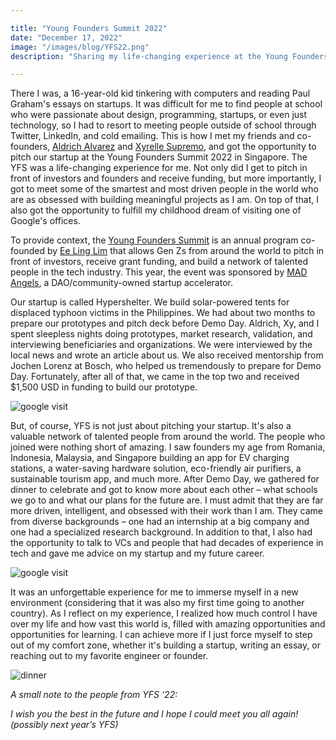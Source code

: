 ```yaml
---

title: "Young Founders Summit 2022"
date: "December 17, 2022"
image: "/images/blog/YFS22.png"
description: "Sharing my life-changing experience at the Young Founders Summit, where I had the opportunity to meet some of the most talented founders in the world and received funding for our startup, Hypershelter."

---
```


<ImgText text="Me, Aldrich, and Xyrelle pitching our startup at demo day" />

There I was, a 16-year-old kid tinkering with computers and reading Paul Graham's essays on startups. It was difficult for me to find people at school who were passionate about design, programming, startups, or even just technology, so I had to resort to meeting people outside of school through Twitter, LinkedIn, and cold emailing. This is how I met my friends and co-founders, <a href="https://www.aldrichalvarez.com/" target="_blank">Aldrich Alvarez</a> and <a href="https://www.linkedin.com/in/xyrelle-supremo-6b9797218/" target="_blank">Xyrelle Supremo</a>, and got the opportunity to pitch our startup at the Young Founders Summit 2022 in Singapore. The YFS was a life-changing experience for me. Not only did I get to pitch in front of investors and founders and receive funding, but more importantly, I got to meet some of the smartest and most driven people in the world who are as obsessed with building meaningful projects as I am. On top of that, I also got the opportunity to fulfill my childhood dream of visiting one of Google's offices.

To provide context, the <a href="https://www.smarterme.sg/yfs" target="_blank">Young Founders Summit</a> is an annual program co-founded by <a href="https://sg.linkedin.com/in/ee-ling-lim?original_referer=" target="_blank">Ee Ling Lim</a> that allows Gen Zs from around the world to pitch in front of investors, receive grant funding, and build a network of talented people in the tech industry. This year, the event was sponsored by <a href="https://madangels.xyz/" target="_blank">MAD Angels</a>, a DAO/community-owned startup accelerator.

Our startup is called Hypershelter. We build solar-powered tents for displaced typhoon victims in the Philippines. We had about two months to prepare our prototypes and pitch deck before Demo Day. Aldrich, Xy, and I spent sleepless nights doing prototypes, market research, validation, and interviewing beneficiaries and organizations. We were interviewed by the local news and wrote an article about us. We also received mentorship from Jochen Lorenz at Bosch, who helped us tremendously to prepare for Demo Day. Fortunately, after all of that, we came in the top two and received $1,500 USD in funding to build our prototype.

<Zoom>
<Image
    alt="google visit"
    src="/images/blog/lol.jpeg"
    width={1536}
    height={2048}
/>
</Zoom>
<ImgText text="selfie at an elavator at Google" />

But, of course, YFS is not just about pitching your startup. It's also a valuable network of talented people from around the world. The people who joined were nothing short of amazing. I saw founders my age from Romania, Indonesia, Malaysia, and Singapore building an app for EV charging stations, a water-saving hardware solution, eco-friendly air purifiers, a sustainable tourism app, and much more. After Demo Day, we gathered for dinner to celebrate and got to know more about each other – what schools we go to and what our plans for the future are. I must admit that they are far more driven, intelligent, and obsessed with their work than I am. They came from diverse backgrounds – one had an internship at a big company and one had a specialized research background. In addition to that, I also had the opportunity to talk to VCs and people that had decades of experience in tech and gave me advice on my startup and my future career.

<Zoom>
<Image
    alt="google visit"
    src="/images/blog/googlepic.jpeg"
    width={4000}
    height={3000}
/>
</Zoom>
<ImgText text="some more photos from Google" />

It was an unforgettable experience for me to immerse myself in a new environment (considering that it was also my first time going to another country). As I reflect on my experience, I realized how much control I have over my life and how vast this world is, filled with amazing opportunities and opportunities for learning. I can achieve more if I just force myself to step out of my comfort zone, whether it's building a startup, writing an essay, or reaching out to my favorite engineer or founder.

<Zoom>
<Image
    alt="dinner"
    src="/images/blog/dinner.png"
    width={1946}
    height={1532}
/>
</Zoom>

<ImgText text="networking dinner" />

_A small note to the people from YFS ‘22:_

_I wish you the best in the future and I hope I could meet you all again! (possibly next year’s YFS)_
